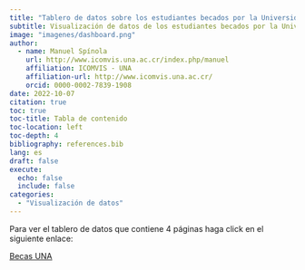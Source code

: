 ```yaml
---
title: "Tablero de datos sobre los estudiantes becados por la Universidad Nacional, 2019 - 2022"
subtitle: Visualización de datos de los estudiantes becados por la Universidad Nacional, 2019 - 2022
image: "imagenes/dashboard.png"
author:
  - name: Manuel Spínola
    url: http://www.icomvis.una.ac.cr/index.php/manuel
    affiliation: ICOMVIS - UNA
    affiliation-url: http://www.icomvis.una.ac.cr/
    orcid: 0000-0002-7839-1908
date: 2022-10-07
citation: true
toc: true
toc-title: Tabla de contenido
toc-location: left
toc-depth: 4
bibliography: references.bib
lang: es
draft: false
execute: 
  echo: false
  include: false
categories:
  - "Visualización de datos"
---
```


Para ver el tablero de datos que contiene 4 páginas haga click en el siguiente enlace:

[Becas UNA](dashboard/becas_una.html)

